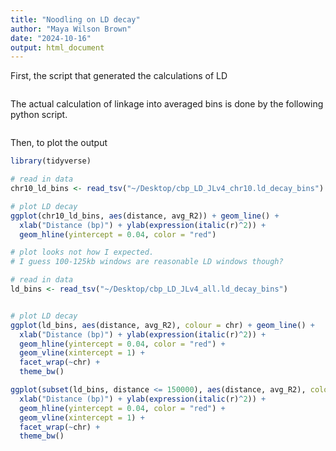 ```yaml
---
title: "Noodling on LD decay"
author: "Maya Wilson Brown"
date: "2024-10-16"
output: html_document
---
```



First, the script that generated the calculations of LD

```bash
```

The actual calculation of linkage into averaged bins is done by the following python script.
```bash
```

Then, to plot the output
```r
library(tidyverse)

# read in data
chr10_ld_bins <- read_tsv("~/Desktop/cbp_LD_JLv4_chr10.ld_decay_bins")

# plot LD decay
ggplot(chr10_ld_bins, aes(distance, avg_R2)) + geom_line() +
  xlab("Distance (bp)") + ylab(expression(italic(r)^2)) +
  geom_hline(yintercept = 0.04, color = "red")

# plot looks not how I expected.
# I guess 100-125kb windows are reasonable LD windows though?

# read in data
ld_bins <- read_tsv("~/Desktop/cbp_LD_JLv4_all.ld_decay_bins")


# plot LD decay
ggplot(ld_bins, aes(distance, avg_R2), colour = chr) + geom_line() +
  xlab("Distance (bp)") + ylab(expression(italic(r)^2)) +
  geom_hline(yintercept = 0.04, color = "red") +
  geom_vline(xintercept = 1) +
  facet_wrap(~chr) +
  theme_bw()

ggplot(subset(ld_bins, distance <= 150000), aes(distance, avg_R2), colour = chr) + geom_line() +
  xlab("Distance (bp)") + ylab(expression(italic(r)^2)) +
  geom_hline(yintercept = 0.04, color = "red") +
  geom_vline(xintercept = 1) +
  facet_wrap(~chr) +
  theme_bw()

```

